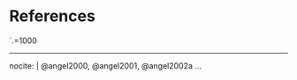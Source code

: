 <!--
The bib chunk below must go last in this document according to how 
R Markdown renders. More info is at
http://rmarkdown.rstudio.com/authoring_bibliographies_and_citations.html
-->

\backmatter

<!-- 
If you'd like to change the name of the bibliography to something else,
delete "References" and replace it.
-->

# References {-}

\interlinepenalty=10000
\sloppy
\sfcode`\.=1000\relax

<!--
This manually sets the header for this unnumbered chapter.
-->
\markboth{References}{References}
<!--
To remove the indentation of the first entry.
-->
\noindent

<!--
To create a hanging indent and spacing between entries. These three lines may
need to be removed for styles that don't require the hanging indent.
-->

\setlength{\parindent}{-0.20in}
\setlength{\leftskip}{0.20in}
\setlength{\parskip}{8pt}


<!--
This is just for testing with more citations for the bibliography at the end.
Add other entries into the list here if you'd like them to appear in the
bibliography even if they weren't explicitly cited in the document.
-->

---
nocite: | 
  @angel2000, @angel2001, @angel2002a
...



